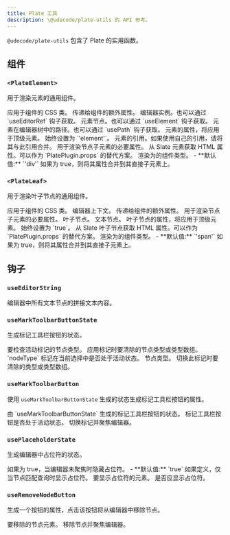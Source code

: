 ```yaml
---
title: Plate 工具
description: \@udecode/plate-utils 的 API 参考。
---
```


`@udecode/plate-utils` 包含了 Plate 的实用函数。

## 组件

### `<PlateElement>`

用于渲染元素的通用组件。

<API name="PlateElement">
<APIProps>
  <APIItem name="className" type="string" optional>
    应用于组件的 CSS 类。
  </APIItem>
  <APIItem name="nodeProps" type="AnyObject" optional>
    传递给组件的额外属性。
  </APIItem>
  <APIItem name="editor" type="E">
    编辑器实例。也可以通过 `useEditorRef` 钩子获取。
  </APIItem>
  <APIItem name="element" type="TElement">
    元素节点。也可以通过 `useElement` 钩子获取。
  </APIItem>
  <APIItem name="path" type="Path">
    元素在编辑器树中的路径。也可以通过 `usePath` 钩子获取。
  </APIItem>
  <APIItem name="attributes" type="object">
    元素的属性，将应用于顶级元素。
    <APISubList>
      <APISubListItem parent="attributes" name="data-slate-node" type="'element'">
        始终设置为 `'element'`。
      </APISubListItem>
      <APISubListItem parent="attributes" name="data-slate-inline" type="boolean" optional />
      <APISubListItem parent="attributes" name="data-slate-void" type="boolean" optional />
      <APISubListItem parent="attributes" name="dir" type="string" optional />
      <APISubListItem parent="attributes" name="ref" type="any">
        元素的引用。如果使用自己的引用，请将其与此引用合并。
      </APISubListItem>
    </APISubList>
  </APIItem>
  <APIItem name="children" type="any">
    用于渲染节点子元素的必要属性。
  </APIItem>
  <APIItem name="elementToAttributes" type="(element: N) => any" optional>
    从 Slate 元素获取 HTML 属性。可以作为 `PlatePlugin.props` 的替代方案。
  </APIItem>
  <APIItem name="as" type="React.ElementType" optional>
    渲染为的组件类型。
    - **默认值:** `'div'`
  </APIItem>
  <APIItem name="asChild" type="boolean" optional>
    如果为 true，则将其属性合并到其直接子元素上。
  </APIItem>
</APIProps>
</API>

### `<PlateLeaf>`

用于渲染叶子节点的通用组件。

<API name="PlateLeaf">
<APIProps>
  <APIItem name="className" type="string" optional>
    应用于组件的 CSS 类。
  </APIItem>
  <APIItem name="editor" type="E">
    编辑器上下文。
  </APIItem>
  <APIItem name="nodeProps" type="AnyObject" optional>
    传递给组件的额外属性。
  </APIItem>
  <APIItem name="children" type="any">
    用于渲染节点子元素的必要属性。
  </APIItem>
  <APIItem name="leaf" type="TText">
    叶子节点。
  </APIItem>
  <APIItem name="text" type="TText">
    文本节点。
  </APIItem>
  <APIItem name="attributes" type="object">
    叶子节点的属性，将应用于顶级元素。
    <APISubList>
      <APISubListItem parent="attributes" name="data-slate-leaf" type="true">
        始终设置为 `true`。
      </APISubListItem>
    </APISubList>
  </APIItem>
  <APIItem name="leafToAttributes" type="(leaf: N) => any" optional>
    从 Slate 叶子节点获取 HTML 属性。可以作为 `PlatePlugin.props` 的替代方案。
  </APIItem>
  <APIItem name="as" type="React.ElementType" optional>
    渲染为的组件类型。
    - **默认值:** `'span'`
  </APIItem>
  <APIItem name="asChild" type="boolean" optional>
    如果为 true，则将其属性合并到其直接子元素上。
  </APIItem>
</APIProps>
</API>

## 钩子

### `useEditorString`

<API name="useEditorString">
<APIReturns type="string">
  编辑器中所有文本节点的拼接文本内容。
</APIReturns>
</API>

### `useMarkToolbarButtonState`

生成标记工具栏按钮的状态。

<API name="useMarkToolbarButtonState">
<APIParameters>
  <APIItem name="nodeType" type="string">
    要检查活动标记的节点类型。
  </APIItem>
  <APIItem name="clear" type="string | string[]" optional>
    应用标记时要清除的节点类型或类型数组。
  </APIItem>
</APIParameters>

<APIReturns type="object">
  <APIItem name="pressed" type="boolean">
    `nodeType` 标记在当前选择中是否处于活动状态。
  </APIItem>
  <APIItem name="nodeType" type="string">
    节点类型。
  </APIItem>
  <APIItem name="clear" type="string | string[]" optional>
    切换此标记时要清除的类型或类型数组。
  </APIItem>
</APIReturns>
</API>

### `useMarkToolbarButton`

使用 `useMarkToolbarButtonState` 生成的状态生成标记工具栏按钮的属性。

<API name="useMarkToolbarButton">
<APIParameters>
  <APIItem name="state" type="ReturnType<typeof useMarkToolbarButtonState>">
    由 `useMarkToolbarButtonState` 生成的标记工具栏按钮的状态。
  </APIItem>
</APIParameters>

<APIReturns type="object">
  <APIItem name="props" type="object">
    <APISubList>
      <APISubListItem parent="props" name="pressed" type="boolean">
        标记工具栏按钮是否处于活动状态。
      </APISubListItem>
      <APISubListItem parent="props" name="onClick" type="React.MouseEventHandler<HTMLButtonElement>">
        切换标记并聚焦编辑器。
      </APISubListItem>
    </APISubList>
  </APIItem>
</APIReturns>
</API>

### `usePlaceholderState`

生成编辑器中占位符的状态。

<API name="usePlaceholderState">
<APIParameters>
  <APIItem name="hideOnBlur" type="boolean" optional>
    如果为 true，当编辑器未聚焦时隐藏占位符。
    - **默认值:** `true`
  </APIItem>
  <APIItem name="query" type="QueryNodeOptions" optional>
    如果定义，仅当节点匹配查询时显示占位符。
  </APIItem>
  <APIItem name="element" type="PlateElementProps">
    要显示占位符的元素。
  </APIItem>
</APIParameters>

<APIReturns type="object">
  <APIItem name="enabled" type="boolean">
    是否应显示占位符。
  </APIItem>
</APIReturns>
</API>

### `useRemoveNodeButton`

生成一个按钮的属性，点击该按钮将从编辑器中移除节点。

<API name="useRemoveNodeButton">
<APIParameters>
  <APIItem name="element" type="TElement">
    要移除的节点元素。
  </APIItem>
</APIParameters>

<APIReturns type="object">
  <APIItem name="props" type="object">
    <APISubList>
      <APISubListItem parent="props" name="onClick" type="() => void">
        移除节点并聚焦编辑器。
      </APISubListItem>
    </APISubList>
  </APIItem>
</APIReturns>
</API>